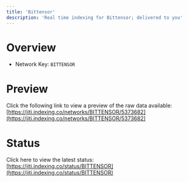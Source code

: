 ```yaml
---
title: 'Bittensor'
description: 'Real time indexing for Bittensor; delivered to you'
---
```


# Overview
- Network Key: `BITTENSOR`

# Preview
Click the following link to view a preview of the raw data available: [https://jiti.indexing.co/networks/BITTENSOR/5373682](https://jiti.indexing.co/networks/BITTENSOR/5373682)

# Status
Click here to view the latest status: [https://jiti.indexing.co/status/BITTENSOR](https://jiti.indexing.co/status/BITTENSOR)
